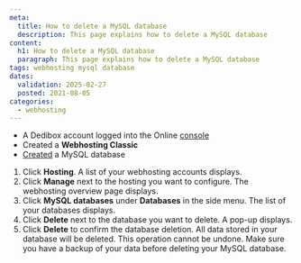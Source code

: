 ```yaml
---
meta:
  title: How to delete a MySQL database
  description: This page explains how to delete a MySQL database
content:
  h1: How to delete a MySQL database
  paragraph: This page explains how to delete a MySQL database
tags: webhosting mysql database
dates:
  validation: 2025-02-27
  posted: 2021-08-05
categories:
  - webhosting
---
```


<Macro id="webhosting-online" />

<Macro id="requirements" />

- A Dedibox account logged into the Online [console](https://console.online.net)
- Created a **Webhosting Classic**
- [Created](/classic-hosting/how-to/create-mysql-database/) a MySQL database

1. Click **Hosting**. A list of your webhosting accounts displays.
2. Click **Manage** next to the hosting you want to configure. The webhosting overview page displays.
3. Click **MySQL databases** under **Databases** in the side menu. The list of your databases displays.
4. Click **Delete** next to the database you want to delete. A pop-up displays.
5. Click **Delete** to confirm the database deletion.
    <Message type="important">
      All data stored in your database will be deleted. This operation cannot be undone. Make sure you have a backup of your data before deleting your MySQL database.
    </Message>


